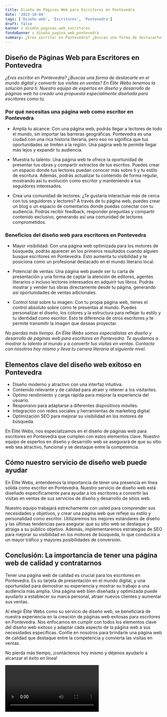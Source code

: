 ```yaml
---
title: Diseño de Páginas Web para Escritores en Pontevedra
date: '2023-10-04'
tags: ['Diseño web', 'Escritores', 'Pontevedra']
draft: false
banner : diseño_paginas_web_escritores
fondoBanner : diseño_pagina_web_pontevedra
summary: ¿Eres escritor en Pontevedra? ¿Buscas una forma de destacarte en el mundo digital y convertir tus visitas en ventas? En Élite Webs tenemos la solución para ti. Nuestro equipo de expertos en diseño y desarrollo de páginas web ha creado una propuesta especialmente diseñada para escritores como tú.
---
```


## Diseño de Páginas Web para Escritores en Pontevedra

*¿Eres escritor en Pontevedra? ¿Buscas una forma de destacarte en el mundo digital y convertir tus visitas en ventas? En Élite Webs tenemos la solución para ti. Nuestro equipo de expertos en diseño y desarrollo de páginas web ha creado una propuesta especialmente diseñada para escritores como tú.*

### Por qué necesitas una página web como escritor en Pontevedra

- Amplía tu alcance: Con una página web, podrás llegar a lectores de todo el mundo, sin importar las barreras geográficas. Pontevedra es una ciudad con una rica historia literaria, pero eso no significa que tus oportunidades se limiten a la región. Una página web te permite llegar más lejos y expandir tu audiencia.
  
- Muestra tu talento: Una página web te ofrece la oportunidad de presentar tus obras y compartir extractos de tus escritos. Puedes crear un espacio donde tus lectores puedan conocer más sobre ti y tu estilo de escritura. Además, podrás actualizar tu contenido de forma regular, mostrando así tu evolución como escritor y manteniendo a tus seguidores interesados.

- Crea una comunidad de lectores: ¿Te gustaría interactuar más de cerca con tus seguidores y lectores? A través de tu página web, puedes crear un blog o un espacio de comentarios donde puedas conectar con tu audiencia. Podrás recibir feedback, responder preguntas y compartir contenido exclusivo, generando así una comunidad de lectores comprometidos.

### Beneficios del diseño web para escritores en Pontevedra

- Mayor visibilidad: Con una página web optimizada para los motores de búsqueda, podrás aparecer en los primeros resultados cuando alguien busque escritores en Pontevedra. Esto aumenta tu visibilidad y te posiciona como un profesional destacado en el mundo literario local.

- Potencial de ventas: Una página web puede ser tu carta de presentación y una forma de captar la atención de editores, agentes literarios o incluso lectores interesados en adquirir tus libros. Podrás mostrar y vender tus obras directamente desde tu página, generando así oportunidades de ventas adicionales.

- Control total sobre tu imagen: Con tu propia página web, tienes el control absoluto sobre cómo te presentas al mundo. Puedes personalizar el diseño, los colores y la estructura para reflejar tu estilo y tu identidad como escritor. Esto te diferencia de otros escritores y te permite transmitir la imagen que deseas proyectar.

*No pierdas más tiempo. En Élite Webs somos especialistas en diseño y desarrollo de páginas web para escritores en Pontevedra. Te ayudamos a mostrar tu talento al mundo y a convertir tus visitas en ventas. Contacta con nosotros hoy mismo y lleva tu carrera literaria al siguiente nivel.*

<GifSeo />

<Cta />

## Elementos clave del diseño web exitoso en Pontevedra

- Diseño moderno y atractivo con una interfaz intuitiva.
- Contenido relevante y de calidad para atraer y retener a los visitantes.
- Optimo rendimiento y carga rápida para mejorar la experiencia del usuario.
- Responsivo para adaptarse a diferentes dispositivos móviles.
- Integración con redes sociales y herramientas de marketing digital.
- Optimización SEO para mejorar su visibilidad en los motores de búsqueda.

En Élite Webs, nos especializamos en el diseño de páginas web para escritores en Pontevedra que cumplen con estos elementos clave. Nuestro equipo de expertos en diseño y desarrollo web se asegurará de que su sitio web sea atractivo, funcional y se destaque entre la competencia.

## Cómo nuestro servicio de diseño web puede ayudar

En Élite Webs, entendemos la importancia de tener una presencia en línea sólida como escritor en Pontevedra. Nuestro servicio de diseño web está diseñado específicamente para ayudar a los escritores a convertir las visitas en ventas de sus servicios de diseño y desarrollo de sitios web.

Nuestro equipo trabajará estrechamente con usted para comprender sus necesidades y objetivos, y crear una página web que refleje su estilo y personalidad como escritor. Utilizaremos los mejores estándares de diseño y las últimas tendencias para asegurar que su sitio web se destaque y atraiga a su público objetivo. Además, implementaremos estrategias de SEO para mejorar su visibilidad en los motores de búsqueda, lo que conducirá a un mayor tráfico y mayores posibilidades de conversión.

## Conclusión: La importancia de tener una página web de calidad y contratarnos

Tener una página web de calidad es crucial para los escritores en Pontevedra. Es su tarjeta de presentación en el mundo digital, y una oportunidad para demostrar su experiencia y mostrar su trabajo a una audiencia más amplia. Una página web bien diseñada y optimizada puede ayudarlo a establecer su marca personal, atraer nuevos clientes y aumentar sus ventas.

Al elegir Élite Webs como su servicio de diseño web, se beneficiará de nuestra experiencia en la creación de páginas web exitosas para escritores en Pontevedra. Nos enfocamos en cumplir con todos los elementos clave del diseño web exitoso y adaptar cada aspecto de la página web a sus necesidades específicas. Confíe en nosotros para brindarle una página web de calidad que destaque entre la competencia y convierta las visitas en ventas.

No pierda más tiempo, ¡contáctenos hoy mismo y déjenos ayudarlo a alcanzar el éxito en línea!

<Video />

<CtaBot job='Escritores' city='Pontevedra'/>

<Gmaps query='Pontevedra+españa+maps' />